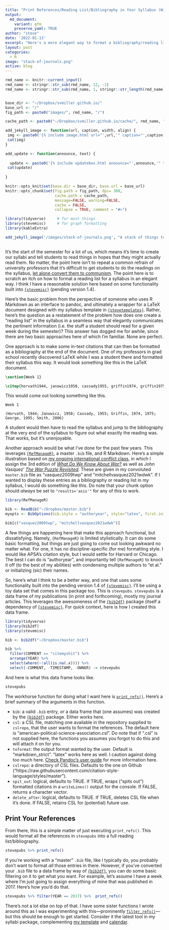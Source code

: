 ```yaml
---
title: "Print References/Reading List/Bibliography in Your Syllabus (With Some Style) in R Markdown and {stevemisc}"
output:
  md_document:
    variant: gfm
    preserve_yaml: TRUE
author: "steve"
date: '2022-01-13'
excerpt: "Here's a more elegant way to format a bibliography/reading list for a syllabus than RefManageR in R Markdown."
layout: post
categories:
  - R
image: "stack-of-journals.png"
active: blog
---
```


```r

rmd_name <- knitr::current_input()
rmd_name <- stringr::str_sub(rmd_name, 12, -1)
rmd_name <- stringr::str_sub(rmd_name, 1, stringr::str_length(rmd_name)-4)


base_dir <- "~/Dropbox/svmiller.github.io/"
base_url <- "/"
fig_path <- paste0("images/", rmd_name, "/")

cache_path <- paste0("~/Dropbox/svmiller.github.io/cache/", rmd_name, "/")

add_jekyll_image <- function(url, caption, width, align) {
 img <- paste0('{% include image.html url="',url,'" caption="',caption,'" width=',width,' align="',align,'" %}')
 cat(img)
}

add_update <- function(announce, text) {
  
  update <- paste0('{% include updatebox.html announce="',announce,'" text="',text,'" %}')
 cat(update)
  
}

knitr::opts_knit$set(base.dir = base_dir, base.url = base_url)
knitr::opts_chunk$set(fig.path = fig_path, dpi= 300,
                      cache.path = cache_path,
                      message=FALSE, warning=FALSE,
                      cache = FALSE,
                      collapse = TRUE, comment = "#>") 

library(tidyverse)     # for most things
library(stevemisc)     # for graph formatting
library(kableExtra)
```

```r
 
add_jekyll_image('/images/stack-of-journals.png', "A stack of things to read.", "350", "right")
 
```

It's the start of the semester for a lot of us, which means it's time to create our syllabi and tell students to read things in hopes that they might actually read them. No matter, the point here isn't to repeat a common refrain of university professors that it's difficult to get students to do the readings on the syllabus, [let alone convert them to communism](https://twitter.com/profmusgrave/status/1279252119074242560). The point here is to scratch an itch on how to format a reading list for a syllabus in an elegant way. I think I have a reasonable solution here based on some functionality built into [`{stevemisc}`](http://svmiller.com/stevemisc/) (pending version 1.4).

Here's the basic problem from the perspective of someone who uses R Markdown as an interface to pandoc, and ultimately a wrapper for a LaTeX document designed with my syllabus template in [`{stevetemplates}`](http://svmiller.com/stevetemplates/). Rather, here's the question as a restatement of the problem how does one create a "reading list" in the syllabus in a seamless way that elegantly communicates the pertinent information (i.e. the stuff a student should read for a given week during the semester)? This answer has dogged me for awhile, since there are two basic approaches here of which I'm familiar. None are perfect.

One approach is to make some in-text citations that can then be formatted as a bibliography at the end of the document. One of my professors in grad school recently discovered LaTeX while I was a student there and formatted their syllabus this way. It would look something like this in the LaTeX document.

```latex
\section{Week 1}

\citep{horvath1944, janowicz1950, cassady1955, griffin1974, griffin1975, george1995, smith2006}
```

This would come out looking something like this.

```
Week 1

(Horvath, 1944; Janowicz, 1950; Cassady, 1955; Griffin, 1974, 1975; George, 1995; Smith, 2006)
```

A student would then have to read the syllabus and jump to the bibliography at the very end of the syllabus to figure out what exactly the reading was. That works, but it's unenjoyable.

Another approach would be what I've done for the past few years. This leverages [`{RefManageR}`](https://cran.r-project.org/web/packages/RefManageR/index.html), a master `.bib` file, and R Markdown. Here's a simple illustration based on [my ongoing international conflict class](http://posc3610.svmiller.com/), in which I assign the 3rd edition of [*What Do We Know About War?*](https://www.amazon.com/What-Do-Know-about-War-dp-1538140098/dp/1538140098) as well as John Vasquez' [*The War Puzzle Revisited*](https://www.amazon.com/Revisited-Cambridge-Studies-International-Relations/dp/0521708230). These are given in my convoluted `master.bib` file as "vasquez2009twp" and "mitchellvasquez2021wdwk". If I wanted to display these entries as a bibliography or reading list in my syllabus, I would do something like this. Do note that your chunk option should *always* be set to `"results='asis'"` for any of this to work.

```r
library(RefManageR)

bib <- ReadBib("~/Dropbox/master.bib")
myopts <- BibOptions(bib.style = "authoryear", style="latex", first.inits=FALSE, max.names = 20)

bib[c("vasquez2009twp", "mitchellvasquez2021wdwk")]
```

A few things are happening here that make this approach functional, but dissatisfying. Namely, `{RefManageR}` is limited stylistically. It can do some basic formatting, but things are just going to come out looking awkward no matter what. For one, it has no discipline-specific (for me) formatting style. I would like APSA's citation style, but I would settle for Harvard or Chicago. The best I can do is "authoryear", and importantly tell `{RefManageR}` to knock it off (to the best of my abilities) with condensing multiple authors to "et al." or initializing (sic) their names.

So, here's what I think to be a better way, and one that uses some functionality built into the pending version 1.4 of [`{stevemisc}`](http://svmiller.com/stevemisc/). I'll be using a toy data set that comes in this package too. This is `stevepubs`. `stevepubs` is a data frame of my publications (in print and forthcoming), mostly my journal articles. This leverages the awesomeness of the [`{bib2df}`](https://cran.r-project.org/web/packages/bib2df/index.html) package (itself a dependency of [`{stevemisc}`](http://svmiller.com/stevemisc/). For quick context, here is how I created this data frame.

```r
library(tidyverse)
library(bib2df)
library(stevemisc)

bib <- bib2df("~/Dropbox/master.bib")

bib %>%
  filter(COMMENT == "citemyshit") %>%
  arrange(YEAR) %>%
  select(where(~!all(is.na(.x)))) %>%
  select(-COMMENT, -TIMESTAMP, -OWNER) -> stevepubs
```

And here is what this data frame looks like.

```r
stevepubs
```

The workhorse function for doing what I want here is [`print_refs()`](http://svmiller.com/stevemisc/reference/print_refs.html). Here's a brief summary of the arguments in this function.

- `bib`: a valid `.bib` entry, *or* a data frame that (one assumes) was created by the [`{bib2df}`](https://cran.r-project.org/web/packages/bib2df/index.html) package. Either works here.
- `csl`: a CSL file, matching one available in the repository supplied to `cslrepo`, that the user wants to format the references. The default here is "american-political-science-association.csl". Do note that if ".csl" is not supplied here, the functions you assumes you forgot to do this and will attach it on for you.
- `toformat`: the output format wanted by the user. Default is "markdown_strict". "latex" works here as well. I caution against doing too much here. [Check Pandoc's user guide](https://pandoc.org/MANUAL.html) for more information here.
- `cslrepo`: 	a directory of CSL files. Defaults to the one on Github ("https://raw.githubusercontent.com/citation-style-language/styles/master").
- `spit_out`: logical, defaults to TRUE. If TRUE, wraps ("spits out") formatted citations in a `writeLines()` output for the console. If FALSE, returns a character vector.
- `delete_after`: logical, defaults to TRUE. If TRUE, deletes CSL file when it's done. If FALSE, retains CSL for (potential) future use.

## Print Your References

From there, this is a simple matter of just executing `print_refs()`. This would format all the references in `stevepubs` into a full reading list/bibliography.


```r
stevepubs %>% print_refs()
```

If you're working with a "master" `.bib` file, like I typically do, you probably don't want to format *all* those entries in there. However, if you've converted your `.bib` file to a data frame by way of [`{bib2df}`](https://cran.r-project.org/web/packages/bib2df/index.html), you can do some basic filtering on it to get what you want. For example, let's assume I have a week where I'm just going to assign everything of mine that was published in 2017. Here's how you'd do that.

```r
stevepubs %>% filter(YEAR == 2017) %>%  print_refs()
```

There's not a lot else on top of that. I have some sister functions I wrote around this as I was experimenting with this---prominently [`filter_refs()`](http://svmiller.com/stevemisc/reference/filter_refs.html)---but this should be enough to get started. Consider it the latest tool in my syllabi package, complementing [my template](http://svmiller.com/blog/2016/07/r-markdown-syllabus/) and [calendar](http://svmiller.com/blog/2020/08/a-ggplot-calendar-for-your-semester/).